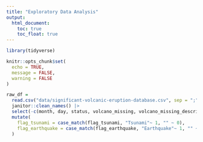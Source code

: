 ```yaml
---
title: "Exploratory Data Analysis"
output: 
  html_document:
    toc: true
    toc_float: true
---
```


```r
library(tidyverse)

knitr::opts_chunk$set(
  echo = TRUE, 
  message = FALSE, 
  warning = FALSE
)
```

```r
raw_df = 
  read.csv("data/significant-volcanic-eruption-database.csv", sep = ";") |>
  janitor::clean_names() |>
  select(-c(month, day, status, volcano_missing, volcano_missing_description, )) |>
  mutate(
    flag_tsunami = case_match(flag_tsunami, "Tsunami"~ 1, "" ~ 0),
    flag_earthquake = case_match(flag_earthquake, "Earthquake"~ 1, "" ~ 0)
  )
```

